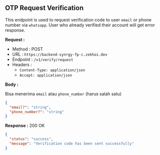 
## OTP Request Verification

This endpoint is used to request verification code to user `email` or phone number via `whatsapp`.
User who already verified their account will get error response.

**Request :**

- Method : <Badge method="POST">POST</Badge>
- URL : `https://backend-synrgy-fp-c.zekhoi.dev`
- Endpoint : `/v1/verify/request`
- Headers :
  - `Content-Type: application/json`
  - `Accept: application/json`

**Body :**

Bisa menerima `email` atau `phone_number` (harus salah satu)

```json
{
  "email?": "string",
  "phone_number?": "string"
}
```

**Response :** <Badge outline variant="success">200 OK</Badge>

```json
{
  "status": "success",
  "message": "Verification code has been sent successfully"
}
```
